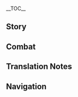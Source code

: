 {{CharacterTabs}}
{{LanguageTabs}}
{{Stub|1={{Meta/VO|tl=1|rm=1|Chinese}}}}
__TOC__
==Story==
{{VO/Story
|character           = {{ROOTPAGENAME}}
|language            = zh
|language_s          = zh
|language_t          = zh-tw
|name_s              = 魈
|name_t              = 魈

<!-- Hello -->
|vo_01_01_title_s    = 初次见面…
|vo_01_01_title_t    = 初次見面…
|vo_01_01_subtitle   = Hello
|vo_01_01_file       = VO_{language}{character} Hello.ogg
|vo_01_01_tx_s       = 如遇失道旷野之难，路遭贼人之难，水火刀兵之难，鬼神药毒之难，恶兽毒虫之难，冤家恶人之难，便呼我名。<br />「三眼五显仙人」&mdash;&mdash;「魈」，听召前来守护。
|vo_01_01_tx_t       = 如遇失道曠野之難，路遭賊人之難，水火刀兵之難，鬼神藥毒之難，惡獸毒蟲之難，冤家惡人之難，便呼我名。<br />「三眼五顯仙人」&mdash;&mdash;「魈」，聽召前來守護。
|vo_01_01_rm         = Rú yù shī dào kuàngyě zhī nán, lù zāo zéirén zhī nán, shuǐhuǒ dāobīng zhī nán, guǐshén yào dú zhī nán, èshòu dúchóng zhī nán, yuānjiā èrén zhī nán, biàn hū wǒ míng.<br />"Sānyǎn Wǔxiǎn Xiānrén" &mdash;&mdash; "Xiāo", tīng zhào qián lái shǒuhù.
|vo_01_01_tl         = If you encounter the trouble of losing your direction in the wilderness, the trouble of meeting thieves, the trouble of swordsmen of water and fire, the trouble of spirits and poison, the trouble of evil beasts and poisonous insects, the trouble of malicious enemies, then call my name.<br />"The Mighty and Illuminated Adepti" [lit. Three Eyes, Five Manifestations Illuminated Immortal] &mdash;&mdash; "Xiao", here by your command.

<!-- Chats -->
|vo_02_01_title_s    = 闲聊・闲散
|vo_02_01_title_t    = 閒聊・閒散
|vo_02_01_subtitle   = Chat: Idleness
|vo_02_01_file       = VO_{language}{character} Chat - Idleness.ogg
|vo_02_01_tx_s       = 我居然沦落到如此闲散的地步，可笑。
|vo_02_01_tx_t       = 我居然淪落到如此閒散的地步，可笑。
|vo_02_01_rm         = Wǒ jūrán lúnluò dào rúcǐ xiánsǎn de dìbù, kěxiào.
|vo_02_01_tl         = Actually reduced to a point of being idle, ridiculous.

|vo_02_02_title_s    = 闲聊・荒魂
|vo_02_02_title_t    = 閒聊・荒魂
|vo_02_02_subtitle   = Chat: Wandering Spirits
|vo_02_02_file       = VO_{language}{character} Chat - Wandering Spirits.ogg
|vo_02_02_tx_s       = 荒野上的孤魂，休想伤我分毫。
|vo_02_02_tx_t       = 荒野上的孤魂，休想傷我分毫。
|vo_02_02_rm         = Huāngyě shàng de gūhún, xiūxiǎng shāng wǒ fēnháo.
|vo_02_02_tl         = The wilderness' lonely spirits would never imagine as to lay even a single finger on me.

|vo_02_03_title_s    = 闲聊・侵蚀
|vo_02_03_title_t    = 閒聊・侵蝕
|vo_02_03_subtitle   = Chat: Corruption
|vo_02_03_file       = VO_{language}{character} Chat - Corruption.ogg
|vo_02_03_tx_s       = …呃啊…哼，想起了一些不愉快的事。
|vo_02_03_tx_t       = …呃啊…哼，想起了一些不愉快的事。
|vo_02_03_rm         = ...È a... Hēng, xiǎngqǐle yīxiē bùyúkuài de shì.
|vo_02_03_tl         = ...Agh... Hmph, remembered some unpleasant memories.

<!-- Weather -->
|vo_03_01_title_s    = 下雨的时候…
|vo_03_01_title_t    = 下雨的時候…
|vo_03_01_subtitle   = When It Rains
|vo_03_01_file       = VO_{language}{character} When It Rains.ogg
|vo_03_01_tx_s       = 魔物不会因为下雨就休息。我们走。
|vo_03_01_tx_t       = 魔物不會因為下雨就休息。我們走。
|vo_03_01_rm         = Mówù bùhuì yīnwèi xiàyǔ jiù xiūxí. Wǒmen zǒu.
|vo_03_01_tl         = Monsters will not rest because of the rain. Let us move.

|vo_03_02_title_s    = 雨过天晴…
|vo_03_02_title_t    = 雨過天晴…
|vo_03_02_subtitle   = After the Rain
|vo_03_02_file       = VO_{language}{character} After the Rain.ogg
|vo_03_02_tx_s       = 天晴了？哼，我不关心天气。
|vo_03_02_tx_t       = 天晴了？哼，我不關心天氣。
|vo_03_02_rm         = Tiān qíngle? Hēng, wǒ bù guānxīn tiānqì.
|vo_03_02_tl         = The weather has cleared? Hmph, I don't concern myself with the weather.

|vo_03_03_title_s    = 打雷的时候…
|vo_03_03_title_t    = 打雷的時候…
|vo_03_03_subtitle   = When Thunder Strikes
|vo_03_03_file       = VO_{language}{character} When Thunder Strikes.ogg
|vo_03_03_tx_s       = 不少凡人害怕打雷。无法理解，这分明很寻常。
|vo_03_03_tx_t       = 不少凡人害怕打雷。無法理解，這明明很尋常。
|vo_03_03_rm_s       = Bùshǎo fánrén hàipà dǎléi. Wúfǎ lǐjiě, zhè fēnmíng hěn xúncháng.
|vo_03_03_rm_t       = 
|vo_03_03_tl         = Many mortals fear thunder. This I cannot understand, this occurrence is clearly so common.

|vo_03_04_title_s    = 下雪的时候…
|vo_03_04_title_t    = 下雪的時候…
|vo_03_04_subtitle   = When It Snows
|vo_03_04_file       = VO_{language}{character} When It Snows.ogg
|vo_03_04_tx_s       = 雪积起来之后，就可以挖着吃了。
|vo_03_04_tx_t       = 雪積起來之後，就可以挖著吃了。
|vo_03_04_rm         = Xuě jīqǐlái zhīhòu, jiù kěyǐ wāzhe chīle.
|vo_03_04_tl         = After the snow accumulates, it can be dug up and eaten.

<!-- Greetings -->
|vo_04_01_title_s    = 早上好…
|vo_04_01_title_t    = 早安…
|vo_04_01_subtitle   = Good Morning
|vo_04_01_file       = VO_{language}{character} Good Morning.ogg
|vo_04_01_tx_s       = 时候不早了。出发吧。
|vo_04_01_tx_t       = 時候不早了。出發吧。
|vo_04_01_rm         = Shíhòu bù zǎole. Chūfā ba.
|vo_04_01_tl         = It's not early. Let's depart.

|vo_04_02_title_s    = 中午好…
|vo_04_02_title_t    = 午安…
|vo_04_02_subtitle   = Good Afternoon
|vo_04_02_file       = VO_{language}{character} Good Afternoon.ogg
|vo_04_02_tx_s       = 午餐…回望舒客栈吧。
|vo_04_02_tx_t       = 午餐…回望舒客棧吧。
|vo_04_02_rm         = Wǔcān... huí Wàngshū Kèzhàn ba.
|vo_04_02_tl         = Lunch... let's return to Wangshu Inn.

|vo_04_03_title_s    = 晚上好…
|vo_04_03_title_t    = 晚上好…
|vo_04_03_subtitle   = Good Evening
|vo_04_03_file       = VO_{language}{character} Good Evening.ogg
|vo_04_03_tx_s       = 夜晚，不祥之物最易骚动。你最好别出门。
|vo_04_03_tx_t       = 夜晚，不祥之物最易騷動。(你/妳)最好別出門。
|vo_04_03_rm         = Yèwǎn, bùxiáng zhī wù zuì yì sāodòng. Nǐ zuì hǎo bié chūmén.
|vo_04_03_tl         = Night is when sinister creatures are most likely to cause disturbances. You best not go outside.

|vo_04_04_title_s    = 晚安…
|vo_04_04_title_t    = 晚安…
|vo_04_04_subtitle   = Good Night
|vo_04_04_file       = VO_{language}{character} Good Night.ogg
|vo_04_04_tx_s       = 你去吧，我会在这里等你。
|vo_04_04_tx_t       = (你/妳)去吧，我會在這裡等(你/妳)。
|vo_04_04_rm         = Nǐ qù ba, wǒ huì zài zhèlǐ děng nǐ.
|vo_04_04_tl         = Go, I will be waiting for you here.

<!-- About Xiao -->
|vo_05_01_title_s    = 关于{name_s}自己・非人
|vo_05_01_title_t    = 關於{name_t}自己・非人
|vo_05_01_subtitle   = About {character}: Inhuman
|vo_05_01_file       = VO_{language}{character} About {character} - Inhuman.ogg
|vo_05_01_tx_s       = 我并非人类，不太能够理解人类的感情。
|vo_05_01_tx_t       = 我並非人類，不太能夠理解人類的感情。
|vo_05_01_rm         = Wǒ bìngfēi rénlèi, bù tài nénggòu lǐjiě rénlèi de gǎnqíng.
|vo_05_01_tl         = I am not human; I can't really understand the emotions of humans.

|vo_05_02_title_s    = 关于{name_s}自己・璃月
|vo_05_02_title_t    = 關於{name_t}自己・璃月
|vo_05_02_subtitle   = About {character}: Liyue
|vo_05_02_file       = VO_{language}{character} About {character} - Liyue.ogg
|vo_05_02_tx_s       = 近来璃月变化得过于迅速了…呵，罢了，我也没打算适应。
|vo_05_02_tx_t       = 近來璃月變化得過於迅速了…呵，罷了，我也沒打算適應。
|vo_05_02_rm         = Jìnlái Líyuè biànhuà dé guòyú xùnsùle... Hē, bàle, wǒ yě méi dǎsuàn shìyìng.
|vo_05_02_tl         = The recent Liyue's changes have been excessively quick... Ha, forget it, I don't plan on adapting.

<!-- About Us -->
|vo_06_01_title_s    = 关于我们・警示
|vo_06_01_title_t    = 關於我們・警示
|vo_06_01_subtitle   = About Us: Warnings
|vo_06_01_file       = VO_{language}{character} About Us - Warnings.ogg
|vo_06_01_tx_s       = 如果有一天，连你也陷入了黑暗。就由我来&mdash;&mdash;
|vo_06_01_tx_t       = 如果有一天，連(你/妳)也陷入了黑暗。就由我來&mdash;&mdash;
|vo_06_01_rm         = Rúguǒ yǒu yītiān, lián nǐ yě xiànrùle hēi'àn. Jiù yóu wǒ lái&mdash;&mdash;
|vo_06_01_tl         = If there is a day where even you have fallen into darkness, then it will be up to me.

|vo_06_02_title_s    = 关于我们・信任
|vo_06_02_title_t    = 關於我們・信任
|vo_06_02_subtitle   = About Us: Trust
|vo_06_02_friendship = 6
|vo_06_02_file       = VO_{language}{character} About Us - Trust.ogg
|vo_06_02_tx_s       = 别被污染，我不会留情的。<br />…我是说，既然是「你」，「你」应该能够保持坚定。
|vo_06_02_tx_t       = 別被污染，我不會留情的。<br />…我是說，既然是「(你/妳)」，「(你/妳)」應該能夠保持堅定。
|vo_06_02_rm         = Bié bèi wūrǎn, wǒ búhuì liúqíng de.<br />...Wǒ shì shuō, jìrán shì "nǐ", "nǐ" yīnggāi nénggòu bǎochí jiāndìng.
|vo_06_02_tl         = Do not become corrupted, I will not have mercy.<br />...What I'm saying is, if it is "you," then "you" should be able to stay firm.

|vo_06_03_title_s    = 关于我们・犯困
|vo_06_03_title_t    = 關於我們・犯睏
|vo_06_03_subtitle   = About Us: Drowsiness
|vo_06_03_friendship = 6
|vo_06_03_file       = VO_{language}{character} About Us - Drowsiness.ogg
|vo_06_03_tx_s       = …谁！？…你觉得我是站着睡着了？哼，不敬仙师！
|vo_06_03_tx_t       = …誰！？…(你/妳)覺得我是站著睡著了？哼，不敬仙師！
|vo_06_03_rm         = ...Shéi!? ...Nǐ juédé wǒ shì zhànzhe shuìzháole? Hēng, bùjìng xiān shī!
|vo_06_03_tl         = ...Who!? ...You think I had fallen asleep standing? Hmph, disrespect toward the adepti!

|vo_06_04_title_s    = 关于我们・海灯节
|vo_06_04_title_t    = 關於我們・海燈節
|vo_06_04_subtitle   = About Us: Lantern Rite
|vo_06_04_friendship = 6
|vo_06_04_file       = VO_{language}{character} About Us - Lantern Rite.ogg
|vo_06_04_tx_s       = 海灯节？哼，原来又到了凡人用发光垃圾塞满璃月港的时候了，唉，为何如此幼稚。<br />不过你若无聊，我便陪你去。
|vo_06_04_tx_t       = 海燈節？哼，原來又到了凡人用發光垃圾塞滿璃月港的時候了，唉，為何如此幼稚。<br />不過(你/妳)若無聊，我便陪(你/妳)去。
|vo_06_04_rm         = Hǎidēngjié? Hēng, yuánlái yòu dàole fánrén yòng fāguāng lājī sāi mǎn Líyuè-gǎng de shíhòule, āi, wèihé rúcǐ yòuzhì.<br />Bùguò nǐ ruò wúliáo, wǒ biàn péi nǐ qù.
|vo_06_04_tl         = The Lantern Rite? Hmph, so it is once again the time where mortals bestrew Liyue Harbor with their glowing trash, ugh, why so childish.<br />But if you're bored, I can accompany you there.

<!-- Miscellany I -->
|vo_07_01_title_s    = 关于「神之眼」・欲望
|vo_07_01_title_t    = 關於「神之眼」・欲望
|vo_07_01_subtitle   = About the [[Vision]]: Desires
|vo_07_01_friendship = 3
|vo_07_01_file       = VO_{language}{character} About the Vision - Desires.ogg
|vo_07_01_tx_s       = 「神之眼」、欲望？呵…不要用凡人的标准来揣测仙人，我没有欲望。
|vo_07_01_tx_t       = 「神之眼」、欲望？呵…不要用凡人的標準來揣測仙人，我沒有欲望。
|vo_07_01_rm         = "Shénzhīyǎn", yùwàng? Hē... bùyào yòng fánrén de biāozhǔn lái chuǎicè xiānrén, wǒ méiyǒu yùwàng.
|vo_07_01_tl         = "Vision," desires? Hah... do not use mortal standards to consider adepti, I do not have desires.

|vo_07_02_title_s    = 关于「神之眼」・理由
|vo_07_02_title_t    = 關於「神之眼」・理由
|vo_07_02_subtitle   = About the [[Vision]]: Reasons
|vo_07_02_friendship = 5
|vo_07_02_file       = VO_{language}{character} About the Vision - Reasons.ogg
|vo_07_02_tx_s       = 并不是有意隐瞒。我的欲望，不应对外人讲。<br />人间不是有着愿望说出口就会失效的规矩…呃，不是一回事？
|vo_07_02_tx_t       = 並不是有意隱瞞。我的欲望，不應對外人講。<br />人間不是有著願望說出口就會失效的規矩…呃，不是真的？
|vo_07_02_rm_s       = Bìng búshì yǒuyì yǐnmán. Wǒ de yùwàng, bú yìngduì wàirén jiǎng.<br />Rénjiān búshì yǒuzhe yuànwàng shuō chūkǒu jiù huì shīxiào de guījǔ... è, búshì yì huí shì?
|vo_07_02_rm_t       = 
|vo_07_02_tl         =

|vo_07_03_title_s    = 有什么想要分享…
|vo_07_03_title_t    = 有什麼想要分享…
|vo_07_03_subtitle   = Anything to Share
|vo_07_03_file       = VO_{language}{character} Something to Share.ogg
|vo_07_03_tx_s       = 杀戮是我的强项。如果你下不去手，就叫我来。
|vo_07_03_tx_t       = 殺戮是我的強項。如果(你/妳)下不了手，就叫我來。
|vo_07_03_rm         = Shālù shì wǒ de qiángxiàng. Rúguǒ nǐ xiàbúqù shǒu, jiù jiào wǒ lái.
|vo_07_03_tl         = Killing is my strength. If you cannot do it, call for me.

|vo_07_04_title_s    = 感兴趣的见闻…
|vo_07_04_title_t    = 感興趣的見聞…
|vo_07_04_subtitle   = Interesting Things
|vo_07_04_file       = VO_{language}{character} Interesting Things.ogg
|vo_07_04_tx_s       = 荻花洲，曾经一度荒芜。<br />虽然，是过去好多年…不，好几百年的事了。
|vo_07_04_tx_t       = 荻花洲，曾經一度荒蕪。<br />雖然，是過去好多年…不，好幾百年的事了。
|vo_07_04_rm         = Díhuā-zhōu, céngjīng yīdù huāngwú.<br />Suīrán, shì guòqù hǎoduō nián... bù, hǎojǐbǎi nián de shìle.
|vo_07_04_tl         = Dihua Islet, once desolate.<br />Though, that was many years... no, many hundreds of years ago

<!-- About Others -->
|vo_08_01_title_s    = 关于钟离…
|vo_08_01_title_t    = 關於鍾離…
|vo_08_01_subtitle   = About [[Zhongli]]
|vo_08_01_friendship = 4
|vo_08_01_file       = VO_{language}{character} About Zhongli.ogg
|vo_08_01_tx_s       = 嗯…打听一下。请问钟离大人平日里都在…呃，遛鸟？赏花？品鉴古玩？<br />…钟离大人做这些，是有什么深意…
|vo_08_01_tx_t       = 嗯…打聽一下。請問鍾離大人平日裡都在…呃，遛鳥？賞花？品鑒古玩？<br />…鍾離大人做這些，是有什麼深意…
|vo_08_01_rm         = Ǹg... dǎtīng yíxià. Qǐngwèn Zhōnglí-dàrén píngrìlǐ dōu zài... è, liùniǎo? Shǎng huā? Pǐn jiàn gǔwàn?<br />...Zhōnglí-dàrén zuò zhèxiē, shì yǒu shénme shēnyì...
|vo_08_01_tl         = Um... let me ask, on a typical day, what does Master Zhongli... uh, birdwatching? Flower viewing? Antique appraising?<br />...Master Zhongli doing these things, what could the purpose be...

|vo_08_02_title_s    = 关于北斗…
|vo_08_02_title_t    = 關於北斗…
|vo_08_02_subtitle   = About [[Beidou]]
|vo_08_02_friendship = 4
|vo_08_02_file       = VO_{language}{character} About Beidou.ogg
|vo_08_02_tx_s       = 北斗吗？我与她没有什么交情。不过，冥海巨兽确有其事。能够将「海山」击败，作为人类，她的实力值得肯定。
|vo_08_02_tx_t       = 北斗嗎？我與她沒有什麼交情。不過，冥海巨獸確有其事。能夠將「海山」擊敗，作為人類，她的實力值得肯定。
|vo_08_02_rm         = Běidǒu ma? Wǒ yǔ tā méiyǒu shénme jiāoqing. Búguò, míng hǎi jù shòu què yǒu qí shì. Nénggòu jiāng "Hǎishān" jíbài, zuòwéi rénlèi, tā de shílì zhídé kěndìng.
|vo_08_02_tl         = Beidou? I have no relationship with her. Although, sea monsters do exist. Being able to defeat Haishan as a human, her strength is commendable.

|vo_08_03_title_s    = 关于白术…
|vo_08_03_title_t    = 關於白术…
|vo_08_03_subtitle   = About [[Baizhu]]
|vo_08_03_friendship = 4
|vo_08_03_file       = VO_{language}{character} About Baizhu.ogg
|vo_08_03_tx_s       = 你想…托付白术研制缓解我痛苦的药物？呵…你的好意我心领了。凡人的药物，对仙人是无法起效的。
|vo_08_03_tx_t       = (你/妳)想…託付白朮研製緩解我痛苦的藥物？呵…(你/妳)的好意我心領了。凡人的藥物，對仙人是無法作用的。
|vo_08_03_rm         = Nǐ xiǎng... tuōfù Báizhú yánzhì huǎnjiě wǒ tòngkǔ de yàowù? Hē... nǐ de hǎoyì wǒ xīnlǐngle. Fánrén de yàowù, duì xiānrén shì wúfǎ qǐ xiào de.
|vo_08_03_tl         = You want to... get Baizhu to create medicine that will relieve my suffering? Heh... I appreciate your good intentions. Mortal medicine is incapable of affecting adepti.

|vo_08_04_title_s    = 关于胡桃…
|vo_08_04_title_t    = 關於胡桃…
|vo_08_04_subtitle   = About [[Hu Tao]]
|vo_08_04_friendship = 4
|vo_08_04_file       = VO_{language}{character} About Hu Tao.ogg
|vo_08_04_tx_s       = 胡桃？那孩子，活泼到令人头疼。所幸她还算风趣，不必担心会成长为无趣的人类。
|vo_08_04_tx_t       = 胡桃？那孩子，活潑到令人頭疼。所幸她還算風趣，不必擔心會成長為無趣的人類。
|vo_08_04_rm         = Hú Táo? Nà háizi, huópō dào lìng rén tóuténg. Suǒxìng tā hái suàn fēngqù, bùbì dānxīn huì chéngzhǎng wéi wúqù de rénlèi.
|vo_08_04_tl         = Hu Tao? That child, so lively that it causes headaches. Fortunately she can be considered humorous, no need to worry that she will grow to become a boring human.

|vo_08_05_title_s    = 关于温迪…
|vo_08_05_title_t    = 關於溫迪…
|vo_08_05_subtitle   = About [[Venti]]
|vo_08_05_friendship = 4
|vo_08_05_file       = VO_{language}{character} About Venti.ogg
|vo_08_05_tx_s       = 温迪…？原来如此，名字叫作温迪啊。他演奏的曲调…不，没什么。
|vo_08_05_tx_t       = 溫迪…？原來如此，名字叫作溫迪啊。他演奏的曲調…不，沒什麼。
|vo_08_05_rm         = Wēndí...? Yuánlái rúcǐ, míngzǐ jiào zuò Wēndí a. Tā yǎnzòu de qǔdiào... bù, méi shénme.
|vo_08_05_tl         = Venti...? So that's how it is, his name is Venti. The songs he performs... no, nothing.

|vo_08_06_title_s    = 关于甘雨…
|vo_08_06_title_t    = 關於甘雨…
|vo_08_06_subtitle   = About [[Ganyu]]
|vo_08_06_friendship = 4
|vo_08_06_file       = VO_{language}{character} About Ganyu.ogg
|vo_08_06_tx_s       = 甘雨既非仙兽，又非凡人，游走于仙人两界，靠着职责支撑自我，困惑是免不了的。...<!-- In-game text. -->你说，我？呵，要让只懂杀戮与生存之道的夜叉，去开导瑞兽？天方夜谭。
|vo_08_06_tx_t       = 甘雨既非仙獸，又非凡人，游走於仙人兩界，靠著職責支撐自我，困惑是免不了的。…(你/妳)說，我？呵，要讓只懂殺戮與生存之道的夜叉，去開導瑞獸？天方夜譚。
|vo_08_06_rm         = Gānyǔ jì fēi xiānshòu, yòu fēi fánrén, yóu zǒu yú xiān rén liǎng jiè, kàozhe zhízé zhīchēng zìwǒ, kùnhuò shì miǎnbuliǎo de. ...Nǐ shuō, wǒ? Hē, yào ràng zhǐ dǒng shālù yǔ shēngcún zhīdào de yèchā, qù kāidǎo ruìshòu? Tiān fāng yè tán.
|vo_08_06_tl         = Ganyu is not an illuminated beast, but nor is she a mortal, traversing the worlds of both adepti and humans, relying on her duty to support herself, confusion is inevitable... You ask, me? Heh... wanting a Yaksha who only knows of killing and surviving to be a guide to the beast?<ref group="TN •" name="About Ganyu I">Refers to five specific beasts: the dragon, phoenix, turtle, qilin (Ganyu), and pixiu.</ref> That idea of yours will stay a work of fiction.<ref group="TN •" name="About Ganyu II">天方夜谭 (Tiān fāng yè tán) is another name for the collection of folktales "One Thousand and One Nights." Its literal meaning is 天方->(referring to) Arabia+夜谭->night chats, and it is used to express that something that is ridiculous and would never happen.</ref>

|vo_08_07_title_s    = 关于申鹤…
|vo_08_07_title_t    = 關於申鶴…
|vo_08_07_subtitle   = About [[Shenhe]]
|vo_08_07_friendship = 4
|vo_08_07_quest      = The Crane Returns on the Wind
|vo_08_07_file       = VO_{language}{character} About Shenhe.ogg
|vo_08_07_tx_s       = 申鹤似乎对你颇为信赖。…也是。毕竟，世间难得几人能有你这般的善心与热忱。
|vo_08_07_tx_t       = 申鶴似乎對(你/妳)頗為信賴。…也是。畢竟，世間難得幾人能有(你/妳)這般的善心與熱忱。
|vo_08_07_rm         = Shēnhè sìhū duì nǐ pǒ wéi xìnlài. ...Yěshì. Bìjìng, shìjiān nándé jǐ rén néng yǒu nǐ zhè bān de shànxīn yǔ rèchén.
|vo_08_07_tl         = Shenhe seems to have considerable trust in you. ...It makes sense. After all, in this world it's hard to come across people like you who have such kindness and ardor.

|vo_08_08_title_s    = 关于夜兰…
|vo_08_08_title_t    = 關於夜蘭…
|vo_08_08_subtitle   = About [[Yelan]]
|vo_08_08_friendship = 4
|vo_08_08_file       = VO_{language}{character} About Yelan.ogg
|vo_08_08_tx_s       = 我听说她曾调查千岩军在层岩巨渊的相关痕迹。孤身追查秘密，想来也是有点本事的人。
|vo_08_08_tx_t       = 我聽說她曾調查千岩軍在層岩巨淵的相關痕跡。孤身追查秘密，想來也是有點本事的人。
|vo_08_08_rm_s       = Wǒ tīngshuō tā céng diàochá Qiānyán-jūn zài Céngyán Jùyuān de xiāngguān hénjì. Gūshēn zhuīchá mìmì, xiǎnglái yěshì yǒudiǎn běnshì de rén.
|vo_08_08_rm_t       = Wǒ tīngshuō tā céng diàochá Qiānyán-jūn zài Céngyán Jùyuān de xiāngguān hénjī. Gūshēn zhuīchá mìmì, xiǎnglái yěshì yǒudiǎn běnshì de rén.
|vo_08_08_tl         = I heard that she once investigated thr related movements of the Millelith within the Chasm. Pursuing secrets alone, she must be quite the capable person.

<!-- More About Xiao -->
|vo_09_01_title_s    = 想要了解{name_s}・其一
|vo_09_01_title_t    = 想要瞭解{name_t}・其一
|vo_09_01_subtitle   = More About {character}: I
|vo_09_01_file       = VO_{language}{character} More About {character} - 01.ogg
|vo_09_01_tx_s       = 我会为你护法。<br />但是…别靠近我，别妨碍我。否则，你会后悔的。
|vo_09_01_tx_t       = 我會為(你/妳)護法。<br />但是…別靠近我，別妨礙我。否則，(你/妳)會後悔的。
|vo_09_01_rm         = Wǒ huì wèi nǐ hùfǎ.<br />Dànshì... bié kàojìn wǒ, bié fáng'ài wǒ. Fǒuzé, nǐ huì hòuhuǐ de.
|vo_09_01_tl         = I will be your guardian.<br />But... don't get close to me, and don't hinder me. Or else, you will regret it.

|vo_09_02_title_s    = 想要了解{name_s}・其二
|vo_09_02_title_t    = 想要瞭解{name_t}・其二
|vo_09_02_subtitle   = More About {character}: II
|vo_09_02_friendship = 3
|vo_09_02_file       = VO_{language}{character} More About {character} - 02.ogg
|vo_09_02_tx_s       = 在这千年以来，我猎杀过数以万计的怨魂。不想惹上麻烦，就离我远点。把我当作「工具」就好。
|vo_09_02_tx_t       = 在這千年以來，我獵殺過數以萬計的怨魂。不想惹上麻煩，就離我遠點。把我當作「工具」就好。
|vo_09_02_rm         = Zài zhè qiān nián yǐlái, wǒ liè shāguò shù yǐ wàn jì de yuàn hún. Bùxiǎng rě shàng máfan, jiù lí wǒ yuǎn diǎn. Bǎ wǒ dàng zuò "gōngjù" jiù hǎo.
|vo_09_02_tl         = Through these thousands of years, I have killed tens of thousands of resenting spirits. If you don't want trouble to arise, stay away from me. See me as just a tool.

|vo_09_03_title_s    = 想要了解{name_s}・其三
|vo_09_03_title_t    = 想要瞭解{name_t}・其三
|vo_09_03_subtitle   = More About {character}: III
|vo_09_03_friendship = 4
|vo_09_03_file       = VO_{language}{character} More About {character} - 03.ogg
|vo_09_03_tx_s       = 「它们」的声音…常常在我的耳边出现。咆哮、号哭…嘶喊着杀戮…<br />这是我自己的选择和自己的报应。与你无关。
|vo_09_03_tx_t       = 「它們」的聲音…常常在我的耳邊出現。咆哮、號哭…嘶喊著殺戮…<br />這是我自己的選擇和自己的報應。與(你/妳)無關。
|vo_09_03_rm         = "Tāmen" de shēngyīn... chángcháng zài wǒ de ěr biān chūxiàn. Páoxiāo, háokū... sīhǎnzhe shālù...<br />Zhè shì wǒ zìjǐ de xuǎnzé hé zìjǐ de bàoyìng. Yǔ nǐ wúguān.
|vo_09_03_tl         = "Their" voices... are often present by my ear. Roars, cries... shrieks about slaughter...<br />This is my choice and my retribution. It has nothing to do with you.

|vo_09_04_title_s    = 想要了解{name_s}・其四
|vo_09_04_title_t    = 想要瞭解{name_t}・其四
|vo_09_04_subtitle   = More About {character}: IV
|vo_09_04_friendship = 5
|vo_09_04_file       = VO_{language}{character} More About {character} - 04.ogg
|vo_09_04_tx_s       = 摩拉克斯？关于这个名字，你究竟知道多少？<br />他是赐予我「魈」之名之人，将我从漫长的痛苦中解放。<br />胆敢对他不敬的话。即使是你，我也不会原谅。
|vo_09_04_tx_t       = 摩拉克斯？關於這個名字，(你/妳)究竟知道多少？<br />他是賜予我「魈」之名之人，將我從漫長的痛苦中解放。<br />膽敢對他不敬的話。即使是(你/妳)，我也不會原諒。
|vo_09_04_rm         = Mólākèsī? Guānyú zhège míngzì, nǐ jiùjìng zhīdào duōshǎo?<br />Tā shì cìyǔ wǒ "Xiāo" zhī míng zhī rén, jiāng wǒ cóng màncháng de tòngkǔ zhōng jiěfàng.<br />Dǎn gǎn duì tā bújìng dehuà. Jíshǐ shì nǐ, wǒ yě bù huì yuánliàng.
|vo_09_04_tl         = Morax? Exactly how much do you know concerning this name?<br />He granted me the name "Xiao" and released me from my endless suffering.<br />Dare to speak disrespectfully towards him, and even you I will not forgive.

|vo_09_05_title_s    = 想要了解{name_s}・其五
|vo_09_05_title_t    = 想要瞭解{name_t}・其五
|vo_09_05_subtitle   = More About {character}: V
|vo_09_05_friendship = 6
|vo_09_05_file       = VO_{language}{character} More About {character} - 05.ogg
|vo_09_05_tx_s       = 已经迟了。我们之间的关联已经太多了。即使你想要放弃，也来不及了吧。嗯？没有这样想过？<br />…「靖妖傩舞」，我的战斗是不会停下的。<br />但是，关于你的事情，我想了解更多。
|vo_09_05_tx_t       = 已經遲了。我們之間的關聯已經太多了。即使(你/妳)想要放棄，也來不及了吧。嗯？沒有這樣想過？<br />…「靖妖儺舞」，我的戰鬥是不會停下的。<br />但是，關於(你/妳)的事情，我想瞭解更多。
|vo_09_05_rm         = Yǐjīng chíle. Wǒmen zhījiān de guānlián yǐjīng tài duōle. Jíshǐ nǐ xiǎngyào fàngqì, yě láibujíle ba. Ǹg? Méiyǒu zhèyàng xiǎngguò?<br />..."Jìng yāo nuó wǔ", wǒ de zhàndòu shì bú huì tíngxià de.<br />Dànshì, guānyú nǐ de shìqíng, wǒ xiǎng liǎojiě gèngduō.
|vo_09_05_tl         =

<!-- Miscellany II -->
|vo_10_01_title_s    = {name_s}的爱好…
|vo_10_01_title_t    = {name_t}的愛好…
|vo_10_01_subtitle   = {character}'s Hobbies
|vo_10_01_file       = VO_{language}{character} Hobbies.ogg
|vo_10_01_tx_s       = 你还真是胆量不小，有勇气询问我的爱好。<br />那便来战吧。以你的身躯，扛得住我几招呢？
|vo_10_01_tx_t       = (你/妳)還真是膽量不小，有勇氣詢問我的愛好。<br />那便來戰吧。以(你/妳)的身軀，扛得住我幾招呢？
|vo_10_01_rm         = Nǐ hái zhēn shì dǎnliàng bù xiǎo, yǒu yǒngqì xúnwèn wǒ de àihào.<br />Nà biàn lái zhàn ba. Yǐ nǐ de shēnqū, kángdézhù wǒ jǐ zhāo ne?
|vo_10_01_tl         = Your courage is in no short supply, daring to ask me about my hobbies.<br />Then, let's fight. How many blows will you be able to withstand?

|vo_10_02_title_s    = {name_s}的烦恼…
|vo_10_02_title_t    = {name_t}的煩惱…
|vo_10_02_subtitle   = {character}'s Troubles
|vo_10_02_file       = VO_{language}{character} Troubles.ogg
|vo_10_02_tx_s       = 烦恼？呵…这个问题对仙人毫无意义，没有什么烦恼能够存在千年。
|vo_10_02_tx_t       = 煩惱？呵…這個問題對仙人毫無意義，沒有什麼煩惱能夠存在千年。
|vo_10_02_rm         = Fánnǎo? Hē... zhège wèntí duì xiānrén háo wú yìyì, méiyǒu shénme fánnǎo nénggòu cúnzài qiān nián.
|vo_10_02_tl         = Troubles? Heh... this question is meaningless to adepti, there are no troubles that can endure through a thousand years.

|vo_10_03_title_s    = 喜欢的食物・杏仁豆腐
|vo_10_03_title_t    = 喜歡的食物・杏仁豆腐
|vo_10_03_subtitle   = Favorite Food: Almond Tofu
|vo_10_03_file       = VO_{language}{character} Favorite Food - Almond Tofu.ogg
|vo_10_03_tx_s       = 我对人间的食物并无兴致。烹饪繁琐，等待漫长。唯独杏仁豆腐，勉强可以入口。
|vo_10_03_tx_t       = 我對人間的食物並無興致。烹飪繁瑣，等待漫長。唯獨杏仁豆腐，勉強可以入口。
|vo_10_03_rm         = Wǒ duì rénjiān de shíwù bìng wú xìngzhì. Pēngrèn fánsuǒ, děngdài màncháng. Wéi dú xìngrén dòufu, miǎnqiáng kěyǐ rùkǒu.
|vo_10_03_tl         = I have no interest towards human food. Dull cooking, long waits. Almond Tofu alone is what I can force down.

|vo_10_04_title_s    = 喜欢的食物・回忆
|vo_10_04_title_t    = 喜歡的食物・回憶
|vo_10_04_subtitle   = Favorite Food: Memories
|vo_10_04_file       = VO_{language}{character} Favorite Food - Memories.ogg
|vo_10_04_tx_s       = 杏仁豆腐的味道，和「美梦」非常相似呢。
|vo_10_04_tx_t       = 杏仁豆腐的味道，和「美夢」非常相似呢。
|vo_10_04_rm         = Xìngrén dòufu de wèidào, hé "měimèng" fēicháng xiāngsì ne.
|vo_10_04_tl         = The taste of Almond Tofu is very similar to "Sweet Dreams."

|vo_10_05_title_s    = 讨厌的食物…
|vo_10_05_title_t    = 討厭的食物…
|vo_10_05_subtitle   = Least Favorite Food
|vo_10_05_file       = VO_{language}{character} Least Favorite Food.ogg
|vo_10_05_tx_s       = 要我亲手在薄饼中包入肉片？啊…然后…一起吃下去？呵…麻烦。如今的人间，真是越来越缺乏常识了。
|vo_10_05_tx_t       = 要我親手在薄餅中包入肉片？啊…然後…一起吃下去？呵…麻煩。如今的人間，真是越來越缺乏常識了。
|vo_10_05_rm         = Yào wǒ qīnshǒu zài báobǐng zhōng bāorù ròupiàn? A... ránhòu... yīqǐ chīxiàqù? Hē... máfan. Rújīn de rénjiān, zhēn shì yuèláiyuè quēfá chángshìle.
|vo_10_05_tl         = I have to wrap slices of meat in a pancake? Ah... then... eat it altogether? Hah... bothersome. Humans are lacking more and more common sense.

<!-- Receiving a Gift -->
|vo_11_01_title_s    = 收到赠礼・其一
|vo_11_01_title_t    = 收到贈禮・其一
|vo_11_01_subtitle   = Receiving a Gift: I
|vo_11_01_file       = VO_{language}{character} Receiving a Gift - 01.ogg
|vo_11_01_tx_s       = 嗯，不错…为什么要盯着我看。
|vo_11_01_tx_t       = 嗯，不錯…為什麼要盯著我看。
|vo_11_01_rm         = 
|vo_11_01_tl         =  

|vo_11_02_title_s    = 收到赠礼・其二
|vo_11_02_title_t    = 收到贈禮・其二
|vo_11_02_subtitle   = Receiving a Gift: II
|vo_11_02_file       = VO_{language}{character} Receiving a Gift - 02.ogg
|vo_11_02_tx_s       = 不用麻烦。
|vo_11_02_tx_t       = 不用麻煩。
|vo_11_02_rm         = 
|vo_11_02_tl         = 

|vo_11_03_title_s    = 收到赠礼・其三
|vo_11_03_title_t    = 收到贈禮・其三
|vo_11_03_subtitle   = Receiving a Gift: III
|vo_11_03_file       = VO_{language}{character} Receiving a Gift - 03.ogg
|vo_11_03_tx_s       = 下次做点别的吧。
|vo_11_03_tx_t       = 下次做點別的吧。
|vo_11_03_rm         = 
|vo_11_03_tl         = 

<!-- Birthday -->
|vo_12_01_title_s    = 生日…
|vo_12_01_title_t    = 生日…
|vo_12_01_subtitle   = Birthday
|vo_12_01_file       = VO_{language}{character} Birthday.ogg
|vo_12_01_tx_s       = 诞生的时日…人类的这些纪念，真是冗余。嗯…等着。我给你折一只梧桐树叶蝴蝶。<br />好了，拿去吧。这是仙法，可以辟邪。
|vo_12_01_tx_t       = 誕生的時日…人類的這些紀念，真是冗餘。嗯…等著。我為(你/妳)摺一隻梧桐樹葉蝴蝶。<br />好了，拿去吧。這是仙法，可以避邪。
|vo_12_01_rm         = Dànshēng de shí rì... rénlèi de zhèxiē jìniàn, zhēnshi rǒngyú. Ǹg... děngzhe. Wǒ gěi nǐ zhé yī zhǐ wútóng shùyè húdié.<br />Hǎole, ná qù ba. Zhè shì xiānfǎ, kěyǐ bìxié.
|vo_12_01_tl         = The date of your birth... these types of human commemorations are redundant. Ahem... wait. I have a butterfly folded from sycamore leaves for you.<br />Alright, take it. This is adeptal magic and can ward off evil spirits.

<!-- Feelings About Ascension -->
|vo_13_01_title_s    = 突破的感受・起
|vo_13_01_title_t    = 突破的感受・起
|vo_13_01_subtitle   = Feelings about Ascension: Intro
|vo_13_01_ascension  = 1
|vo_13_01_file       = VO_{language}{character} Feelings About Ascension - 01.ogg
|vo_13_01_tx_s       = 只是这种程度而已。没什么值得大惊小怪的。
|vo_13_01_tx_t       = 只是這種程度而已。沒什麼值得大驚小怪的。
|vo_13_01_rm         = Zhǐshì zhè zhǒng chéngdù éryǐ. Méishénme zhídé dàjīngxiǎoguài de.
|vo_13_01_tl         = It's only this level. Not worthy of making a big fuss.

|vo_13_02_title_s    = 突破的感受・承
|vo_13_02_title_t    = 突破的感受・承
|vo_13_02_subtitle   = Feelings about Ascension: Building Up
|vo_13_02_ascension  = 2
|vo_13_02_file       = VO_{language}{character} Feelings About Ascension - 02.ogg
|vo_13_02_tx_s       = 新的力量？这力量，也只会被用于斩杀。
|vo_13_02_tx_t       = 新的力量？這力量，也只會被用於斬殺。
|vo_13_02_rm         = Xīn de lìliàng? Zhè lìliàng, yě zhǐ huì bèi yòng yú zhǎn shā.
|vo_13_02_tl         = New power? This power will only be used for killing.

|vo_13_03_title_s    = 突破的感受・转
|vo_13_03_title_t    = 突破的感受・轉
|vo_13_03_subtitle   = Feelings about Ascension: Climax
|vo_13_03_ascension  = 4
|vo_13_03_file       = VO_{language}{character} Feelings About Ascension - 03.ogg
|vo_13_03_tx_s       = 力量的尽头，是自我毁灭。回答我，为何如此执着呢？
|vo_13_03_tx_t       = 力量的盡頭，是自我毀滅。回答我，為何如此執著呢？
|vo_13_03_rm         = Lìliàng de jìntóu, shì zìwǒ huǐmiè. Huídá wǒ, wèihé rúcǐ zhízhuó ne?
|vo_13_03_tl         = This power ends in self-destruction. Answer me, why do you persist like this?

|vo_13_04_title_s    = 突破的感受・合
|vo_13_04_title_t    = 突破的感受・合
|vo_13_04_subtitle   = Feelings about Ascension: Conclusion
|vo_13_04_ascension  = 6
|vo_13_04_file       = VO_{language}{character} Feelings About Ascension - 04.ogg
|vo_13_04_tx_s       = 我的枪缨，早就屠戮了无尽的怨魂。连我本人，不免也被黑暗吞噬。&mdash;&mdash;你却敢于驱使这样的我，将我当作…「同伴」。<br />…你是想要救赎我吗？…你，真是难以理解的生物。
|vo_13_04_tx_t       = 我的槍纓，早就屠戮了無盡的怨魂。連我本人，不免也被黑暗吞噬。&mdash;&mdash;(你/妳)卻敢於驅使這樣的我，將我當作…「同伴」。<br />…(你/妳)是想要救贖我嗎？…(你/妳)，真是難以理解的生物。
|vo_13_04_rm         = Wǒ de qiāngyīng, zǎo jiù túlùle wújìn de yuàn hún. Lián wǒ běnrén, bùmiǎn yě bèi hēi'àn tūnshì. &mdash;&mdash;Nǐ què gǎn yú qūshǐ zhèyàng de wǒ, jiāng wǒ dàng zuò... "tóngbàn".<br />...Nǐ shì xiǎng yào jiùshú wǒ ma? ...Nǐ, zhēn shì nányǐ lǐjiě de shēngwù.
|vo_13_04_tl         = My polearm has already slaughtered an endless amount of restless souls. Even I myself have inevitably been engulfed by darkness. Yet you dare urge on even this form of me, treating me as... a "companion."<br />...Do you wish to save me? ...You, really are an incomprehensible being.
}}

==Combat==
{{Combat VO
|character           = {{ROOTPAGENAME}}
|language            = zh


|skill_1_tx_s        = 哼。
|skill_1_tx_t        = 哼。
|skill_1_rm          = Hēng.
|skill_1_tl          = 

|skill_2_tx_s        = 无聊。
|skill_2_tx_t        = 無聊。
|skill_2_rm          = Wúliáo.
|skill_2_tl          = Boring.

|skill_3_tx_s        = 无用。
|skill_3_tx_t        = 無用。
|skill_3_rm          = Wúyòng.
|skill_3_tl          = Useless.

|skill_4_file        = Elemental Skill 1 04,Elemental Skill 1 05,Elemental Skill 1 06

|plunge_1_tx_s       = 这里！
|plunge_1_tx_t       = 這裡！
|plunge_1_rm         = Zhèlǐ!
|plunge_1_tl         = Here!

|plunge_2_tx_s       = 无能。
|plunge_2_tx_t       = 無能。
|plunge_2_rm         = Wúnéng.
|plunge_2_tl         = Powerless.

|plunge_3_file       = Elemental Skill 2 03,Elemental Skill 2 04,Elemental Skill 2 05

|burst_1_tx_s        = 就此消失。
|burst_1_tx_t        = 就此消失。
|burst_1_rm          = Jiùcǐ xiāoshī.
|burst_1_tl          = Disappear now.

|burst_2_tx_s        = 靖妖傩舞。
|burst_2_tx_t        = 靖妖儺舞。
|burst_2_rm          = Jìngyāo-nuówǔ.
|burst_2_tl          = Nuo Dance of Evil Conquering.

|burst_3_tx_s        = 悲鸣吧。
|burst_3_tx_t        = 悲鳴吧。
|burst_3_rm          = Bēimíng ba.
|burst_3_tl          = Lament.

|sprint-s_1_file     = Sprint Start 01,Sprint Start 02,Sprint Start 03


|glider_1_file       = Deploying Wind Glider 01,Deploying Wind Glider 02,Deploying Wind Glider 03

|chest_1_tx_s        = 对你有用便好。
|chest_1_tx_t        = 對(你/妳)有用便好。
|chest_1_rm          = Duì nǐ yǒuyòng biàn hǎo.
|chest_1_tl          = As long as it's useful to you.

|chest_2_tx_s        = 这些物品的用途…算了，我不关心。
|chest_2_tx_t        = 這些物品的用途…算了，我不關心。
|chest_2_rm          = Zhèxiē wùpǐn de yòngtú... suànle, wǒ bù guānxīn.
|chest_2_tl          = The use of these items... never mind, I'm not interested.

|chest_3_tx_s        = 嗯…品质尚可。
|chest_3_tx_t        = 嗯…品質尚可。
|chest_3_rm          = Ńg... pǐnzhí shàng kě.
|chest_3_tl          = Hm... the quality is fair.

|low-hp_1_tx_s       = 住口。
|low-hp_1_tx_t       = 住口。
|low-hp_1_rm         = Zhùkǒu.
|low-hp_1_tl         = Shut it.

|low-hp_2_file       = Low HP 03
|low-hp_2_tx_s       = 愚蠢。
|low-hp_2_tx_t       = 愚蠢。
|low-hp_2_rm         = Yúchǔn.
|low-hp_2_tl         = Foolish.

|low-hp_3_file       = Low HP 04
|low-hp_3_tx_s       = 很好。
|low-hp_3_tx_t       = 很好。
|low-hp_3_rm         = Hěn hǎo.
|low-hp_3_tl         = Good.


|fallen_1_tx_s       = 这是…报应吗。
|fallen_1_tx_t       = 這是…報應嗎。
|fallen_1_rm         = Zhè shì... bàoyìng ma.
|fallen_1_tl         = Is this... retribution.

|fallen_2_tx_s       = 这一天…到来了呀。
|fallen_2_tx_t       = 這一天…到來了呀。
|fallen_2_rm         = Zhè yītiān... dàolái le <!-- "呀" needed here. -->.
|fallen_2_tl         = This day... has arrived.

|fallen_3_tx_s       = 不可能…
|fallen_3_tx_t       = 不可能…
|fallen_3_rm         = Bù kěnéng...
|fallen_3_tl         = Impossible...

|hit-l_1_file        = Light Hit Taken 02
|hit-l_1_tx_s        = 就凭你？
|hit-l_1_tx_t        = 就憑你？
|hit-l_1_rm          = Jiù píng nǐ?
|hit-l_1_tl          = You think you can beat me?<ref group="TN •" name="lh">Literally "just by your own capabilities?" Used to look down upon the listener. Similar to the phrase "you and what army?"</ref>

|hit-l_2_file        = Light Hit Taken 01,Light Hit Taken 03,Light Hit Taken 04,Light Hit Taken 05,Light Hit Taken 06

|hit-h_1_file        = Heavy Hit Taken 02
|hit-h_1_tx_s        = 别妨碍我。
|hit-h_1_tx_t        = 別妨礙我。
|hit-h_1_rm          = Bié fáng'ài wǒ.
|hit-h_1_tl          = Don't get in my way.

|hit-h_2_file        = Heavy Hit Taken 01,Heavy Hit Taken 03,Heavy Hit Taken 04,Heavy Hit Taken 05,Heavy Hit Taken 06

|join_1_tx_s         = 听召而来。
|join_1_tx_t         = 聽召而來。
|join_1_rm           = Tīngzhào ér lái.
|join_1_tl           = Here by your command.

|join_2_tx_s         = 诸邪退散。
|join_2_tx_t         = 諸邪退散。
|join_2_rm           = Zhūxié tuìsàn.
|join_2_tl           = All evils retreat.

|join_3_tx_s         = 降魔乃分内之事。
|join_3_tx_t         = 降魔乃分內之事。
|join_3_rm           = Xiángmó nǎi fènnèi zhī shì.
|join_3_tl           = Conquering demons is  part of my duty.


|atk-l_1_file        = Light Attack 01,Light Attack 02,Light Attack 03,Light Attack 04,Light Attack 05,Light Attack 06,Light Attack 07

|atk-m_1_file        = Mid Attack 01,Mid Attack 02,Mid Attack 03

|atk-h_1_file        = Heavy Attack 01,Heavy Attack 02,Heavy Attack 03

|climb_1_file        = Climbing 01,Climbing 02,Climbing 03,Climbing 04,Climbing 05

|climb-b_1_file      = Climbing Breath 01,Climbing Breath 02,Climbing Breath 03

|jump_1_file         = Jumping 01,Jumping 02,Jumping 03,Jumping 04,Jumping 05
}}

==Translation Notes==
{{Reflist|group=TN •}}

==Navigation==
{{Character Navbox|type=playable|link type=vo-zh}}